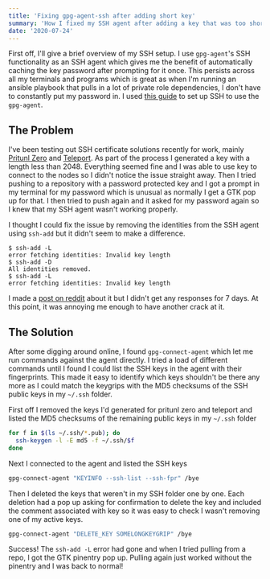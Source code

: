 ```yaml
---
title: 'Fixing gpg-agent-ssh after adding short key'
summary: 'How I fixed my SSH agent after adding a key that was too short'
date: '2020-07-24'
---
```


First off, I'll give a brief overview of my SSH setup. I use `gpg-agent`'s SSH functionality as an SSH agent which gives me the benefit of automatically caching the key password after prompting for it once. This persists across all my terminals and programs which is great as when I'm running an ansible playbook that pulls in a lot of private role dependencies, I don't have to constantly put my password in. I used [this guide](https://wiki.archlinux.org/index.php/GnuPG#SSH_agent) to set up SSH to use the `gpg-agent`.

## The Problem

I've been testing out SSH certificate solutions recently for work, mainly [Pritunl Zero](https://zero.pritunl.com/) and [Teleport](https://gravitational.com/teleport/). As part of the process I generated a key with a length less than 2048. Everything seemed fine and I was able to use key to connect to the nodes so I didn't notice the issue straight away. Then I tried pushing to a repository with a password protected key and I got a prompt in my terminal for my password which is unusual as normally I get a GTK pop up for that. I then tried to push again and it asked for my password again so I knew that my SSH agent wasn't working properly.

I thought I could fix the issue by removing the identities from the SSH agent using `ssh-add` but it didn't seem to make a difference.

```
$ ssh-add -L
error fetching identities: Invalid key length
$ ssh-add -D
All identities removed.
$ ssh-add -L
error fetching identities: Invalid key length
```

I made a [post on reddit](https://www.reddit.com/r/linuxquestions/comments/hsaq2w/gpgagent_sshagent_stuck_with_bad_key/) about it but I didn't get any responses for 7 days. At this point, it was annoying me enough to have another crack at it.

## The Solution

After some digging around online, I found `gpg-connect-agent` which let me run commands against the agent directly. I tried a load of different commands until I found I could list the SSH keys in the agent with their fingerprints. This made it easy to identify which keys shouldn't be there any more as I could match the keygrips with the MD5 checksums of the SSH public keys in my `~/.ssh` folder.

First off I removed the keys I'd generated for pritunl zero and teleport and listed the MD5 checksums of the remaining public keys in my `~/.ssh` folder

```sh
for f in $(ls ~/.ssh/*.pub); do
  ssh-keygen -l -E md5 -f ~/.ssh/$f
done
```

Next I connected to the agent and listed the SSH keys

```sh
gpg-connect-agent "KEYINFO --ssh-list --ssh-fpr" /bye
```

Then I deleted the keys that weren't in my SSH folder one by one. Each deletion had a pop up asking for confirmation to delete the key and included the comment associated with key so it was easy to check I wasn't removing one of my active keys.

```sh
gpg-connect-agent "DELETE_KEY SOMELONGKEYGRIP" /bye
```

Success! The `ssh-add -L` error had gone and when I tried pulling from a repo, I got the GTK pinentry pop up. Pulling again just worked without the pinentry and I was back to normal!

